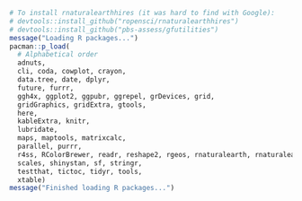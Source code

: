 ```r

# To install rnaturalearthhires (it was hard to find with Google):
# devtools::install_github("ropensci/rnaturalearthhires")
# devtools::install_github("pbs-assess/gfutilities")
message("Loading R packages...")
pacman::p_load(
  # Alphabetical order
  adnuts,
  cli, coda, cowplot, crayon,
  data.tree, date, dplyr,
  future, furrr,
  ggh4x, ggplot2, ggpubr, ggrepel, grDevices, grid,
  gridGraphics, gridExtra, gtools,
  here,
  kableExtra, knitr,
  lubridate,
  maps, maptools, matrixcalc,
  parallel, purrr,
  r4ss, RColorBrewer, readr, reshape2, rgeos, rnaturalearth, rnaturalearthhires, rstan,
  scales, shinystan, sf, stringr,
  testthat, tictoc, tidyr, tools,
  xtable)
message("Finished loading R packages...")
```
